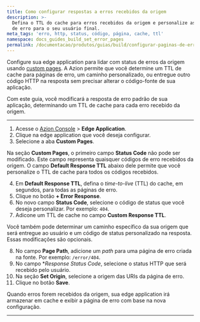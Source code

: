 ```yaml
---
title: Como configurar respostas a erros recebidos da origem
description: >-
  Defina o TTL do cache para erros recebidos da origem e personalize as páginas
  de erro para o seu usuário final.
meta_tags: 'erro, http, status, código, página, cache, ttl'
namespace: docs_guides_build_set_error_pages
permalink: /documentacao/produtos/guias/build/configurar-paginas-de-erro/
---
```


Configure sua edge application para lidar com status de erros da origem usando [custom pages](/pt-br/documentacao/produtos/build/edge-application/custom-pages/). A Azion permite que você determine um TTL de cache para páginas de erro, um caminho personalizado, ou entregue outro código HTTP na resposta sem precisar alterar o código-fonte de sua aplicação.

Com este guia, você modificará a resposta de erro padrão de sua aplicação, determinando um TTL de cache para cada erro recebido da origem.

---

1. Acesse o [Azion Console](/pt-br/documentacao/produtos/guias/como-acessar-o-azion-console/) > **Edge Application**.
2. Clique na edge application que você deseja configurar.
3. Selecione a aba **Custom Pages**.

Na seção **Custom Pages**, o primeiro campo **Status Code** não pode ser modificado. Este campo representa quaisquer códigos de erro recebidos da origem. O campo **Default Response TTL** abaixo dele permite que você personalize o TTL de cache para todos os códigos recebidos.

4. Em **Default Response TTL**, defina o *time-to-live* (TTL) do cache, em segundos, para todas as páginas de erro.
5. Clique no botão **+ Error Response**.
6. No novo campo **Status Code**, selecione o código de status que você deseja personalizar. Por exemplo: `404`.
7. Adicone um TTL de cache no campo **Custom Response TTL**.

Você também pode determinar um caminho específico da sua origem que será entregue ao usuário e um código de status personalizado na resposta. Essas modificações são opcionais.

8. No campo **Page Path**, adicione um *path* para uma página de erro criada na fonte. Por exemplo: `/error/404`.
9. No campo **Response Status Code*, selecione o status HTTP que será recebido pelo usuário.
10. Na seção **Set Origin**, selecione a origem das URIs da página de erro.
11. Clique no botão **Save**.

Quando erros forem recebidos da origem, sua edge application irá armazenar em cache e exibir a página de erro com base na nova configuração.

---

